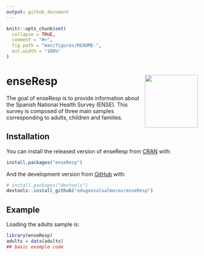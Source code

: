 ```yaml
---
output: github_document
---
```


<!-- README.md is generated from README.Rmd. Please edit that file -->

```r
knitr::opts_chunk$set(
  collapse = TRUE,
  comment = "#>",
  fig.path = "man/figures/README-",
  out.width = "100%"
)
```



# enseResp <img src="man/figures/logo.png" align="right" height="139" />

<!-- badges: start -->
<!-- badges: end -->

The goal of enseResp is to provide information about the Spanish National Health Survey (ENSE). This survey is composed of three main samples corresponding to adults, children and families.

## Installation

You can install the released version of enseResp from [CRAN](https://CRAN.R-project.org) with:

``` r
install.packages("enseResp")
```

And the development version from [GitHub](https://github.com/) with:

``` r
# install.packages("devtools")
devtools::install_github("edugonzaloalmorox/enseResp")
```
## Example

Loading the adults sample is:

```r
library(enseResp)
adults = data(adults)
## basic example code
```


